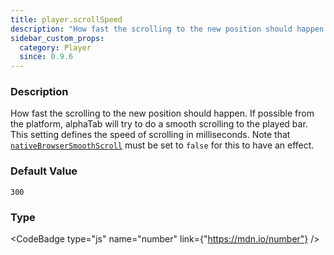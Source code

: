 ```yaml
---
title: player.scrollSpeed
description: "How fast the scrolling to the new position should happen."
sidebar_custom_props:
  category: Player
  since: 0.9.6
---
```




<SettingsHeader />



### Description
How fast the scrolling to the new position should happen. If possible from the platform, alphaTab will try to do a smooth scrolling to the played bar.
This setting defines the speed of scrolling in milliseconds.
Note that [`nativeBrowserSmoothScroll`](/docs/reference/settings/player/nativebrowsersmoothscroll) must be set to `false` for this to have an effect.


### Default Value

`300`

### Type

<CodeBadge type="js" name="number" link={"https://mdn.io/number"} />
<CodeBadge type="net" name="double" />
<CodeBadge type="android" name="Double" />
